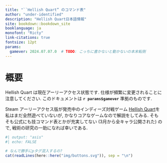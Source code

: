 ```yaml
---
title: "``Hellish Quart” のコマンド表"
author: "under-identified"
description: "Hellish Quart日本語情報"
site: bookdown::bookdown_site
booklanguage: ja
monofont: "Ricty"
link-citations: true
fontsize: 12pt
params:
  gamever: 2024.07.07.0  # TODO: こっちに書かないと動かないの本末転倒
---
```



# 概要 {-}

:::{.callout-note}

Hellish Quart は現在アーリーアクセス状態です. 仕様が頻繁に変更されることに注意してください. このドキュメントは **`r params$gamever`** 準拠のものです.

:::

Steam アーリーアクセス版が発売中のインディーズ対戦ゲーム [Hellish Quart](https://store.steampowered.com/app/1000360/Hellish_Quart/?l=japanese)を私はまだ全然遊べていないが, かなりコアなゲームなので解説をしてみる. そもそも公式にも技コマンド表とかが充実してない 
(3月から全キャラ公開された) ので, 戦術の研究の一助になれば幸いである.


```r
#| output: "asis"
#| echo: FALSE

# なんで勝手にpタグ混入するの?
cat(readLines(here::here("img/buttons.svg")), sep = "\n")
```
